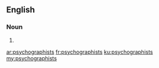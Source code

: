 ==English==

===Noun===
{{head|en|plural}}

# {{plural of|psychographist|lang=en|nocat=1}}

[[ar:psychographists]]
[[fr:psychographists]]
[[ku:psychographists]]
[[my:psychographists]]